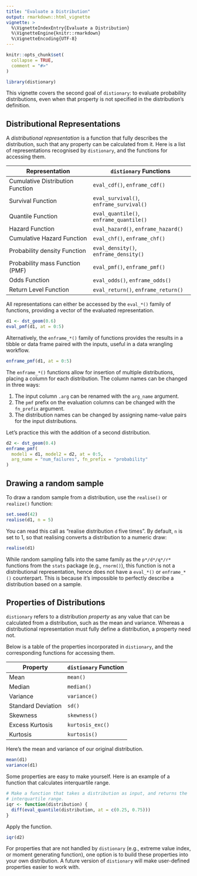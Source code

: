 ```yaml
---
title: "Evaluate a Distribution"
output: rmarkdown::html_vignette
vignette: >
  %\VignetteIndexEntry{Evaluate a Distribution}
  %\VignetteEngine{knitr::rmarkdown}
  %\VignetteEncoding{UTF-8}
---
```


```r
knitr::opts_chunk$set(
  collapse = TRUE,
  comment = "#>"
)
```

```r
library(distionary)
```

This vignette covers the second goal of `distionary`: to evaluate probability distributions, even when that property is not specified in the distribution's definition.

## Distributional Representations

A _distributional representation_ is a function that fully describes the distribution, such that any property can be calculated from it. Here is a list of representations recognised by `distionary`, and the functions for accessing them. 

| Representation                   | `distionary` Functions                  |
|----------------------------------|-----------------------------------------|
| Cumulative Distribution Function | `eval_cdf()`,      `enframe_cdf()`      |
| Survival Function                | `eval_survival()`, `enframe_survival()` |
| Quantile Function                | `eval_quantile()`, `enframe_quantile()` |
| Hazard Function                  | `eval_hazard()`,   `enframe_hazard()`   |
| Cumulative Hazard Function       | `eval_chf()`,      `enframe_chf()`      |
| Probability density Function     | `eval_density()`,  `enframe_density()`  |
| Probability mass Function (PMF)  | `eval_pmf()`,      `enframe_pmf()`      |
| Odds Function                    | `eval_odds()`,     `enframe_odds()`     |
| Return Level Function            | `eval_return()`,   `enframe_return()`   |

All representations can either be accessed by the `eval_*()` family of functions, providing a vector of the evaluated representation.

```r
d1 <- dst_geom(0.6)
eval_pmf(d1, at = 0:5)
```

Alternatively, the `enframe_*()` family of functions provides the results in a tibble or data frame paired with the inputs, useful in a data wrangling workflow.

```r
enframe_pmf(d1, at = 0:5)
```

The `enframe_*()` functions allow for insertion of multiple distributions, placing a column for each distribution. The column names can be changed in three ways:

1. The input column `.arg` can be renamed with the `arg_name` argument.
2. The `pmf` prefix on the evaluation columns can be changed with the `fn_prefix` argument.
3. The distribution names can be changed by assigning name-value pairs for the input distributions.

Let's practice this with the addition of a second distribution.

```r
d2 <- dst_geom(0.4)
enframe_pmf(
  model1 = d1, model2 = d2, at = 0:5,
  arg_name = "num_failures", fn_prefix = "probability"
)
```

## Drawing a random sample

To draw a random sample from a distribution, use the `realise()` or `realize()` function:

```r
set.seed(42)
realise(d1, n = 5)
```

You can read this call as "realise distribution `d` five times". By default, `n` is set to 1, so that realising converts a distribution to a numeric draw:

```r
realise(d1)
```

While random sampling falls into the same family as the `p*/d*/q*/r*` functions from the `stats` package (e.g., `rnorm()`), this function is not a distributional representation, hence does not have a `eval_*()` or `enframe_*()` counterpart. This is because it's impossible to perfectly describe a distribution based on a sample. 

## Properties of Distributions

`distionary` refers to a distribution _property_ as any value that can be calculated from a distribution, such as the mean and variance. Whereas a distributional representation must fully define a distribution, a property need not.

Below is a table of the properties incorporated in `distionary`, and the corresponding functions for accessing them.

| Property | `distionary` Function |
|----------|---------------------|
| Mean                       | `mean()` |
| Median                     | `median()` |
| Variance                   | `variance()` |
| Standard Deviation         | `sd()` |
| Skewness                   | `skewness()` |
| Excess Kurtosis            | `kurtosis_exc()` |
| Kurtosis                   | `kurtosis()` |

Here's the mean and variance of our original distribution.

```r
mean(d1)
variance(d1)
```

Some properties are easy to make yourself. Here is an example of a function that calculates interquartile range.

```r
# Make a function that takes a distribution as input, and returns the
# interquartile range.
iqr <- function(distribution) {
  diff(eval_quantile(distribution, at = c(0.25, 0.75)))
}
```

Apply the function.

```r
iqr(d2)
```

For properties that are not handled by `distionary` (e.g., extreme value index, or moment generating function), one option is to build these properties into your own distribution. A future version of `distionary` will make user-defined properties easier to work with.
